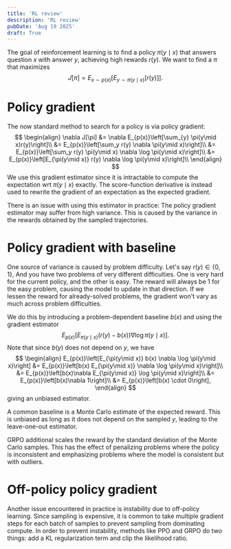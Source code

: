 ```yaml
---
title: 'RL review'
description: 'RL review'
pubDate: 'Aug 19 2025'
draft: True
---
```


The goal of reinforcement learning is to find a policy $\pi(y\mid x)$ that answers question $x$ with answer $y$, achieving high rewards $r(y)$.
We want to find a $\pi$ that maximizes
$$
\begin{equation}
J[\pi] = E_{x\sim p(x)}\left[E_{y\sim \pi(y\mid x)}[r(y)]\right].
\end{equation}
$$

# Policy gradient
The now standard method to search for a policy is via policy gradient:
$$
\begin{align}
\nabla J[\pi] &= \nabla E_{p(x)}\left[\sum_{y} \pi(y\mid x)r(y)\right]\\
&= E_{p(x)}\left[\sum_y r(y) \nabla \pi(y\mid x)\right]\\
&= E_{p(x)}\left[\sum_y r(y) \pi(y\mid x) \nabla \log \pi(y\mid x)\right]\\
&= E_{p(x)}\left[E_{\pi(y\mid x)} r(y) \nabla \log \pi(y\mid x)\right]\\
\end{align}
$$
We use this gradient estimator since it is intractable to compute the expectation 
wrt $\pi(y\mid x)$ exactly.
The score-function derivative is instead used to rewrite the gradient of an expectation
as the expected gradient.

There is an issue with using this estimator in practice:
The policy gradient estimator may suffer from high variance.
This is caused by the variance in the rewards obtained by the sampled trajectories.

# Policy gradient with baseline
One source of variance is caused by problem difficulty.
Let's say $r(y) \in \{0,1\}$,
And you have two problems of very different difficulties.
One is very hard for the current policy, and the other is easy.
The reward will always be 1 for the easy problem, causing the model to update in that direction.
If we lessen the reward for already-solved problems, the gradient won't vary as much across problem difficulties.

We do this by introducing a problem-dependent baseline $b(x)$ and using the gradient estimator
$$
\begin{equation}
E_{p(x)}\left[E_{\pi(y\mid x)} (r(y)-b(x)) \nabla \log \pi(y\mid x)\right].
\end{equation}
$$
Note that since $b(y)$ does not depend on $y$, we have
$$
\begin{align}
E_{p(x)}\left[E_{\pi(y\mid x)} b(x) \nabla \log \pi(y\mid x)\right]
&= E_{p(x)}\left[b(x) E_{\pi(y\mid x)} \nabla \log \pi(y\mid x)\right]\\
&= E_{p(x)}\left[b(x)\nabla  E_{\pi(y\mid x)} \log \pi(y\mid x)\right]\\
&= E_{p(x)}\left[b(x)\nabla  1\right]\\
&= E_{p(x)}\left[b(x) \cdot 0\right],
\end{align}
$$
giving an unbiased estimator.

A common baseline is a Monte Carlo estimate of the expected reward.
This is unbiased as long as it does not depend on the sampled $y$, leading to the leave-one-out estimator.

GRPO additional scales the reward by the standard deviation of the Monte Carlo samples.
This has the effect of penalizing problems where the policy is inconsistent and emphasizing
problems where the model is consistent but with outliers.

# Off-policy policy gradient
Another issue encountered in practice is instability due to off-policy learning.
Since sampling is expensive, it is common to take multiple gradient steps for each batch of samples
to prevent sampling from dominating compute.
In order to prevent instability, methods like PPO and GRPO do two things:
add a KL regularization term and clip the likelihood ratio.
